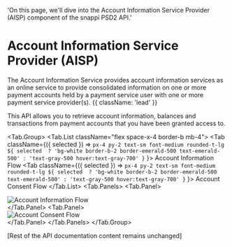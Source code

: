 
  'On this page, we'll dive into the Account Information Service Provider (AISP) component of the snappi PSD2 API.'

# Account Information Service Provider (AISP)

The Account Information Service provides account information services as an online service to provide consolidated information on one or more payment accounts held by a payment service user with one or more payment service provider(s). {{ className: 'lead' }}

<Note>
This API allows you to retrieve account information, balances and transactions from payment accounts that you have been granted access to.
</Note>

<Tab.Group>
  <Tab.List className="flex space-x-4 border-b mb-4">
    <Tab className={({ selected }) =>
      `px-4 py-2 text-sm font-medium rounded-t-lg ${
        selected 
          ? 'bg-white border-b-2 border-emerald-500 text-emerald-500'
          : 'text-gray-500 hover:text-gray-700'
      }`
    }>
      Account Information Flow
    </Tab>
    <Tab className={({ selected }) =>
      `px-4 py-2 text-sm font-medium rounded-t-lg ${
        selected 
          ? 'bg-white border-b-2 border-emerald-500 text-emerald-500'
          : 'text-gray-500 hover:text-gray-700'
      }`
    }>
      Account Consent Flow
    </Tab>
  </Tab.List>
  <Tab.Panels>
    <Tab.Panel>
      <div className="my-8">
        <Image 
          src="/PSD2-Accounts-API-flow.webp"
          alt="Account Information Flow"
          width={800}
          height={600}
          sizes="(max-width: 800px) 100vw, 800px"
        />
      </div>
    </Tab.Panel>
    <Tab.Panel>
      <div className="my-8">
        <Image 
          src="/accounts-api-flow.webp"
          alt="Account Consent Flow" 
          width={800}
          height={600}
          sizes="(max-width: 800px) 100vw, 800px"
        />
      </div>
    </Tab.Panel>
  </Tab.Panels>
</Tab.Group>

[Rest of the API documentation content remains unchanged]